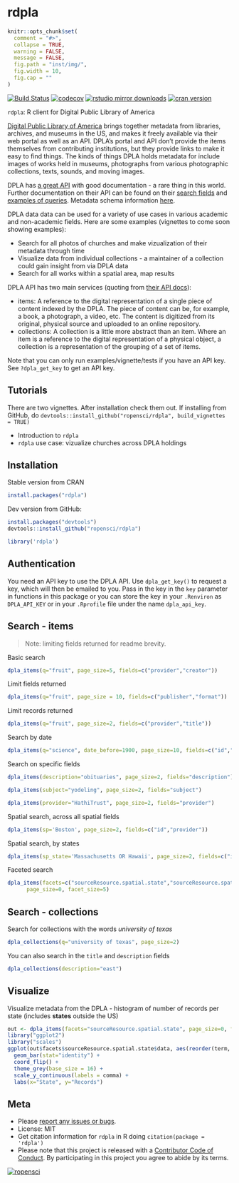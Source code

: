 rdpla
=====

```r
knitr::opts_chunk$set(
  comment = "#>",
  collapse = TRUE,
  warning = FALSE,
  message = FALSE,
  fig.path = "inst/img/",
  fig.width = 10,
  fig.cap = ""
)
```

[![Build Status](https://travis-ci.org/ropensci/rdpla.svg?branch=master)](https://travis-ci.org/ropensci/rdpla)
[![codecov](https://codecov.io/gh/ropensci/rdpla/branch/master/graph/badge.svg)](https://codecov.io/gh/ropensci/rdpla)
[![rstudio mirror downloads](http://cranlogs.r-pkg.org/badges/grand-total/rdpla?color=ff69b4)](https://github.com/metacran/cranlogs.app)
[![cran version](http://www.r-pkg.org/badges/version/rdpla)](https://cran.r-project.org/package=rdpla)


`rdpla`: R client for Digital Public Library of America

[Digital Public Library of America][dpla] brings together metadata from libraries, archives,
and museums in the US, and makes it freely available via their web portal as well as 
an API. DPLA's portal and API don't provide the items themselves from contributing 
institutions, but they provide links to make it easy to find things. The kinds of 
things DPLA holds metadata for include images of works held in museums, photographs
from various photographic collections, texts, sounds, and moving images. 

DPLA has [a great API](https://github.com/dpla/platform) with good documentation - 
a rare thing in this world. Further documentation on their API can be found on their [search fields](https://dp.la/info/developers/codex/responses/field-reference/) and [examples of queries](https://dp.la/info/developers/codex/requests/).  Metadata schema information [here](https://dp.la/info/wp-content/uploads/2013/04/DPLA-MAP-V3.1-2.pdf).

DPLA data data can be used for a variety of use cases in various academic and 
non-academic fields. Here are some examples (vignettes to come soon showing examples): 

* Search for all photos of churches and make vizualization of 
their metadata through time
* Visualize data from individual collections - a maintainer of a collection
could gain insight from via DPLA data
* Search for all works within a spatial area, map results

DPLA API has two main services (quoting from [their API docs](https://dp.la/info/developers/codex/requests/)):

* items: A reference to the digital representation of a single piece of content indexed by 
the DPLA. The piece of content can be, for example, a book, a photograph, a video, etc. The 
content is digitized from its original, physical source and uploaded to an online repository. 
* collections: A collection is a little more abstract than an item. Where an item is a 
reference to the digital representation of a physical object, a collection is a 
representation of the grouping of a set of items.

Note that you can only run examples/vignette/tests if you have an API key. See 
`?dpla_get_key` to get an API key.

## Tutorials

There are two vignettes. After installation check them out. If installing from 
GitHub, do `devtools::install_github("ropensci/rdpla", build_vignettes = TRUE)`

* Introduction to `rdpla`
* `rdpla` use case: vizualize churches across DPLA holdings

## Installation

Stable version from CRAN

```r
install.packages("rdpla")
```

Dev version from GitHub:

```r
install.packages("devtools")
devtools::install_github("ropensci/rdpla")
```

```r
library('rdpla')
```

## Authentication

You need an API key to use the DPLA API. Use `dpla_get_key()` to request a key, 
which will then be emailed to you. Pass in the key in the `key` parameter in 
functions in this package or you can store the key in your `.Renviron` as 
`DPLA_API_KEY` or in your `.Rprofile` file under the name `dpla_api_key`.

## Search - items

> Note: limiting fields returned for readme brevity.

Basic search

```r
dpla_items(q="fruit", page_size=5, fields=c("provider","creator"))
```

Limit fields returned

```r
dpla_items(q="fruit", page_size = 10, fields=c("publisher","format"))
```

Limit records returned

```r
dpla_items(q="fruit", page_size=2, fields=c("provider","title"))
```

Search by date

```r
dpla_items(q="science", date_before=1900, page_size=10, fields=c("id","date"))
```

Search on specific fields

```r
dpla_items(description="obituaries", page_size=2, fields="description")
```

```r
dpla_items(subject="yodeling", page_size=2, fields="subject")
```

```r
dpla_items(provider="HathiTrust", page_size=2, fields="provider")
```

Spatial search, across all spatial fields

```r
dpla_items(sp='Boston', page_size=2, fields=c("id","provider"))
```

Spatial search, by states

```r
dpla_items(sp_state='Massachusetts OR Hawaii', page_size=2, fields=c("id","provider"))
```

Faceted search

```r
dpla_items(facets=c("sourceResource.spatial.state","sourceResource.spatial.country"),
      page_size=0, facet_size=5)
```

## Search - collections

Search for collections with the words _university of texas_

```r
dpla_collections(q="university of texas", page_size=2)
```

You can also search in the `title` and `description` fields

```r
dpla_collections(description="east")
```

## Visualize

Visualize metadata from the DPLA - histogram of number of records per state (includes __states__ outside the US)

```r
out <- dpla_items(facets="sourceResource.spatial.state", page_size=0, facet_size=25)
library("ggplot2")
library("scales")
ggplot(out$facets$sourceResource.spatial.state$data, aes(reorder(term, count), count)) +
  geom_bar(stat="identity") +
  coord_flip() +
  theme_grey(base_size = 16) +
  scale_y_continuous(labels = comma) +
  labs(x="State", y="Records")
```

## Meta

* Please [report any issues or bugs](https://github.com/ropensci/rdpla/issues).
* License: MIT
* Get citation information for `rdpla` in R doing `citation(package = 'rdpla')`
* Please note that this project is released with a [Contributor Code of Conduct](CONDUCT.md). By participating in this project you agree to abide by its terms.

[![ropensci](https://ropensci.org/public_images/github_footer.png)](https://ropensci.org)

[dpla]: https://dp.la


